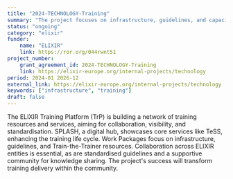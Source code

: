 ```yaml
---
title: "2024-TECHNOLOGY-Training"
summary: "The project focuses on infrastructure, guidelines, and capacity building necessary to build a strong network of training resources and services."
status: "ongoing"
category: "elixir"
funder:
    name: "ELIXIR"
    link: https://ror.org/044rwnt51
project_number:
    grant_agreement_id: 2024-TECHNOLOGY-Training
    link: https://elixir-europe.org/internal-projects/technology
period: 2024-01 2026-12
external_link: https://elixir-europe.org/internal-projects/technology
keywords: ["infrastructure", "training"]
draft: false
---
```


The ELIXIR Training Platform (TrP) is building a network of training resources and services, aiming for collaboration, visibility, and standardisation. SPLASH, a digital hub, showcases core services like TeSS, enhancing the training life cycle. Work Packages focus on infrastructure, guidelines, and Train-the-Trainer resources. Collaboration across ELIXIR entities is essential, as are standardised guidelines and a supportive community for knowledge sharing. The project's success will transform training delivery within the community.
